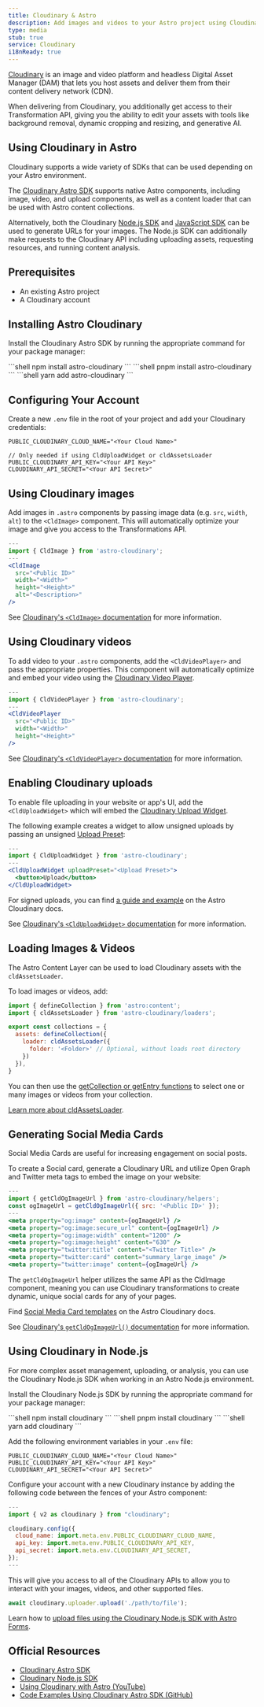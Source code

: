 ```yaml
---
title: Cloudinary & Astro
description: Add images and videos to your Astro project using Cloudinary
type: media
stub: true
service: Cloudinary
i18nReady: true
---
```


[Cloudinary](https://cloudinary.com) is an image and video platform and headless Digital Asset Manager (DAM) that lets you host assets and deliver them from their content delivery network (CDN).

When delivering from Cloudinary, you additionally get access to their Transformation API, giving you the ability to edit your assets with tools like background removal, dynamic cropping and resizing, and generative AI.

## Using Cloudinary in Astro

Cloudinary supports a wide variety of SDKs that can be used depending on your Astro environment.

The [Cloudinary Astro SDK](https://astro.cloudinary.dev/) supports native Astro components, including image, video, and upload components, as well as a content loader that can be used with Astro content collections.

Alternatively, both the Cloudinary [Node.js SDK](https://cloudinary.com/documentation/node_integration) and [JavaScript SDK](https://cloudinary.com/documentation/javascript_integration) can be used to generate URLs for your images. The Node.js SDK can additionally make requests to the Cloudinary API including uploading assets, requesting resources, and running content analysis.

## Prerequisites

- An existing Astro project
- A Cloudinary account

## Installing Astro Cloudinary

Install the Cloudinary Astro SDK by running the appropriate command for your package manager:

<PackageManagerTabs>
  <Fragment slot="npm">
  ```shell
  npm install astro-cloudinary
  ```
  </Fragment>
  <Fragment slot="pnpm">
  ```shell
  pnpm install astro-cloudinary
  ```
  </Fragment>
  <Fragment slot="yarn">
  ```shell
  yarn add astro-cloudinary
  ```
  </Fragment>
</PackageManagerTabs>

## Configuring Your Account

Create a new `.env` file in the root of your project and add your Cloudinary credentials:

```shell title=".env"
PUBLIC_CLOUDINARY_CLOUD_NAME="<Your Cloud Name>"

// Only needed if using CldUploadWidget or cldAssetsLoader
PUBLIC_CLOUDINARY_API_KEY="<Your API Key>"
CLOUDINARY_API_SECRET="<Your API Secret>"
```

## Using Cloudinary images

Add images in `.astro` components by passing image data (e.g. `src`, `width`, `alt`) to the `<CldImage>` component. This will automatically optimize your image and give you access to the Transformations API.

```jsx title="Component.astro"
---
import { CldImage } from 'astro-cloudinary';
---
<CldImage
  src="<Public ID>"
  width="<Width>"
  height="<Height>"
  alt="<Description>"
/>
```

See [Cloudinary's `<CldImage>` documentation](https://astro.cloudinary.dev/cldimage/basic-usage) for more information.

## Using Cloudinary videos

To add video to your `.astro` components,  add the `<CldVideoPlayer>`  and pass the appropriate properties. This component will automatically optimize and embed your video using the [Cloudinary Video Player](https://cloudinary.com/documentation/cloudinary_video_player).

```jsx title="Component.astro"
---
import { CldVideoPlayer } from 'astro-cloudinary';
---
<CldVideoPlayer
  src="<Public ID>"
  width="<Width>"
  height="<Height>"
/>
```

See [Cloudinary's `<CldVideoPlayer>` documentation](https://astro.cloudinary.dev/cldvideoplayer/basic-usage) for more information.

## Enabling Cloudinary uploads

To enable file uploading in your website or app's UI, add the `<CldUploadWidget>` which will embed the [Cloudinary Upload Widget](https://cloudinary.com/documentation/upload_widget).

The following example creates a widget to allow unsigned uploads by passing an unsigned [Upload Preset](https://cloudinary.com/documentation/upload_presets#banner):

```jsx title="Component.astro"
---
import { CldUploadWidget } from 'astro-cloudinary';
---
<CldUploadWidget uploadPreset="<Upload Preset>">
  <button>Upload</button>
</CldUploadWidget>
```

For signed uploads, you can find [a guide and example](https://astro.cloudinary.dev/clduploadwidget/signed-uploads) on the Astro Cloudinary docs.

See [Cloudinary's `<CldUploadWidget>` documentation](https://astro.cloudinary.dev/clduploadwidget/basic-usage) for more information.

## Loading Images & Videos

The Astro Content Layer can be used to load Cloudinary assets with the `cldAssetsLoader`.

To load images or videos, add:

```jsx title="config.ts"
import { defineCollection } from 'astro:content';
import { cldAssetsLoader } from 'astro-cloudinary/loaders';

export const collections = {
  assets: defineCollection({
    loader: cldAssetsLoader({
      folder: '<Folder>' // Optional, without loads root directory
    })
  }),
}
```

You can then use the [getCollection or getEntry functions](/en/guides/content-collections/#querying-collections) to select one or many images or videos from your collection.

[Learn more about cldAssetsLoader](https://astro.cloudinary.dev/cldassetsloader/basic-usage).

## Generating Social Media Cards

Social Media Cards are useful for increasing engagement on social posts.

To create a Social card, generate a Cloudinary URL and utilize Open Graph and Twitter meta tags to embed the image on your website:

```jsx title="Layout.astro"
---
import { getCldOgImageUrl } from 'astro-cloudinary/helpers';
const ogImageUrl = getCldOgImageUrl({ src: '<Public ID>' });
---
<meta property="og:image" content={ogImageUrl} />
<meta property="og:image:secure_url" content={ogImageUrl} />
<meta property="og:image:width" content="1200" />
<meta property="og:image:height" content="630" />
<meta property="twitter:title" content="<Twitter Title>" />
<meta property="twitter:card" content="summary_large_image" />
<meta property="twitter:image" content={ogImageUrl} />
```

The `getCldOgImageUrl` helper utilizes the same API as the CldImage component, meaning you can use Cloudinary transformations to create dynamic, unique social cards for any of your pages.

Find [Social Media Card templates](https://astro.cloudinary.dev/templates/social-media-cards) on the Astro Cloudinary docs.

See [Cloudinary's `getCldOgImageUrl()` documentation](https://astro.cloudinary.dev/getcldogimageurl/basic-usage) for more information.

## Using Cloudinary in Node.js

For more complex asset management, uploading, or analysis, you can use the Cloudinary Node.js SDK when working in an Astro Node.js environment.

Install the Cloudinary Node.js SDK by running the appropriate command for your package manager:

<PackageManagerTabs>
  <Fragment slot="npm">
  ```shell
  npm install cloudinary
  ```
  </Fragment>
  <Fragment slot="pnpm">
  ```shell
  pnpm install cloudinary
  ```
  </Fragment>
  <Fragment slot="yarn">
  ```shell
  yarn add cloudinary
  ```
  </Fragment>
</PackageManagerTabs>

Add the following environment variables in your `.env` file:

```shell title=".env"
PUBLIC_CLOUDINARY_CLOUD_NAME="<Your Cloud Name>"
PUBLIC_CLOUDINARY_API_KEY="<Your API Key>"
CLOUDINARY_API_SECRET="<Your API Secret>"
```

Configure your account with a new Cloudinary instance by adding the following code between the fences of your Astro component:

```js title="Component.astro"
---
import { v2 as cloudinary } from "cloudinary";

cloudinary.config({
  cloud_name: import.meta.env.PUBLIC_CLOUDINARY_CLOUD_NAME,
  api_key: import.meta.env.PUBLIC_CLOUDINARY_API_KEY,
  api_secret: import.meta.env.CLOUDINARY_API_SECRET,
});
---
```

This will give you access to all of the Cloudinary APIs to allow you to interact with your images, videos, and other supported files.

```js title="Component.astro"
await cloudinary.uploader.upload('./path/to/file');
```

Learn how to [upload files using the Cloudinary Node.js SDK with Astro Forms](https://www.youtube.com/watch?v=DQUYMyT2MTM).


## Official Resources

- [Cloudinary Astro SDK](https://astro.cloudinary.dev/)
- [Cloudinary Node.js SDK](https://cloudinary.com/documentation/node_integration)
- [Using Cloudinary with Astro (YouTube)](https://www.youtube.com/playlist?list=PL8dVGjLA2oMqnpf2tShn1exf5GkSWuu5-)
- [Code Examples Using Cloudinary Astro SDK (GitHub)](https://github.com/cloudinary-community/cloudinary-examples/tree/main/examples/astro-cloudinary)
